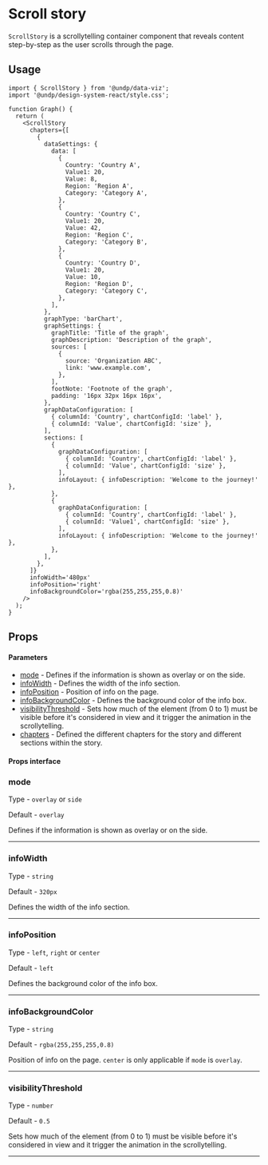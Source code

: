 
<Meta title="Scroll story/Scroll story" />

# Scroll story

`ScrollStory` is a scrollytelling container component that reveals content step-by-step as the user scrolls through the page.

## Usage

```tsx
import { ScrollStory } from '@undp/data-viz';
import '@undp/design-system-react/style.css';

function Graph() {
  return (
    <ScrollStory
      chapters={[
        {
          dataSettings: {
            data: [
              {
                Country: 'Country A',
                Value1: 20,
                Value: 8,
                Region: 'Region A',
                Category: 'Category A',
              },
              {
                Country: 'Country C',
                Value1: 20,
                Value: 42,
                Region: 'Region C',
                Category: 'Category B',
              },
              {
                Country: 'Country D',
                Value1: 20,
                Value: 10,
                Region: 'Region D',
                Category: 'Category C',
              },
            ],
          },
          graphType: 'barChart',
          graphSettings: {
            graphTitle: 'Title of the graph',
            graphDescription: 'Description of the graph',
            sources: [
              {
                source: 'Organization ABC',
                link: 'www.example.com',
              },
            ],
            footNote: 'Footnote of the graph',
            padding: '16px 32px 16px 16px',
          },
          graphDataConfiguration: [
            { columnId: 'Country', chartConfigId: 'label' },
            { columnId: 'Value', chartConfigId: 'size' },
          ],
          sections: [
            {
              graphDataConfiguration: [
                { columnId: 'Country', chartConfigId: 'label' },
                { columnId: 'Value', chartConfigId: 'size' },
              ],
              infoLayout: { infoDescription: 'Welcome to the journey!' },
            },
            {
              graphDataConfiguration: [
                { columnId: 'Country', chartConfigId: 'label' },
                { columnId: 'Value1', chartConfigId: 'size' },
              ],
              infoLayout: { infoDescription: 'Welcome to the journey!' },
            },
          ],
        },
      ]}
      infoWidth='480px'
      infoPosition='right'
      infoBackgroundColor='rgba(255,255,255,0.8)'
    />
  );
}

```

## Props

#### Parameters

- [mode](#mode) - Defines if the information is shown as overlay or on the side.
- [infoWidth](#infoWidth) - Defines the width of the info section.
- [infoPosition](#infoPosition) - Position of info on the page.
- [infoBackgroundColor](#infoBackgroundColor) - Defines the background color of the info box.
- [visibilityThreshold](#visibilityThreshold) - Sets how much of the element (from 0 to 1) must be visible before it's considered in view and it trigger the animation in the scrollytelling.
- [chapters](#chapters) - Defined the different chapters for the story and different sections within the story.

#### Props interface

### mode

Type - `overlay` or `side`

Default - `overlay`

Defines if the information is shown as overlay or on the side.

---

### infoWidth

Type - `string`

Default - `320px`

Defines the width of the info section.

---

### infoPosition

Type - `left`, `right` or `center`

Default - `left`

Defines the background color of the info box.

---

### infoBackgroundColor

Type - `string`

Default - `rgba(255,255,255,0.8)`

Position of info on the page. `center` is only applicable if `mode` is `overlay`.

---

### visibilityThreshold

Type - `number`

Default - `0.5`

Sets how much of the element (from 0 to 1) must be visible before it's considered in view and it trigger the animation in the scrollytelling.

---

<ChapterType />


